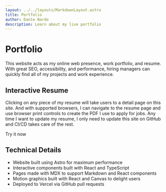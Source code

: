 ```yaml
---
layout: ../../layouts/MarkdownLayout.astro
title: Portfolio
author: Dante Nardo
description: Learn about my live portfolio
---
```



# Portfolio

This website acts as my online web presence, work portfolio, and resume. With great SEO, accessibility, and performance, hiring managers can quickly find all of my projects and work experience.

## Interactive Resume

Clicking on any piece of my resume will take users to a detail page on this site. And with supported browsers, I can navigate to the resume page and use browser print controls to create the PDF I use to apply for jobs. Any time I want to update my resume, I only need to update this site on GitHub and CI/CD takes care of the rest.

<CreativeLink href="/resume">Try it now</CreativeLink>

## Technical Details

- Website built using <Badge>Astro</Badge> for maximum performance
- Interactive components built with <Badge>React</Badge> and <Badge>TypeScript</Badge>
- Pages made with <Badge>MDX</Badge> to support Markdown and <Badge>React</Badge> components
- Motion graphics built with <Badge>React</Badge> and <Badge>Canvas</Badge> to delight users
- Deployed to <Badge>Vercel</Badge> via <Badge>GitHub</Badge> pull requests
